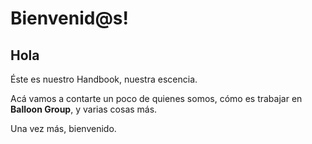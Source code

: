
# Bienvenid@s!



## **Hola**

Éste es nuestro Handbook, nuestra escencia.

Acá vamos a contarte un poco de quienes somos, cómo es trabajar en **Balloon Group**, y varias cosas más.

Una vez más, bienvenido.


